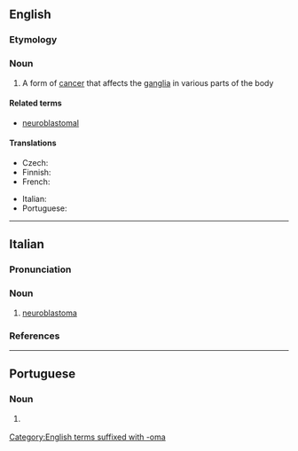 ==English==
{{wikipedia}}

===Etymology===
{{prefix|en|neuro|blastoma}}

===Noun===
{{en-noun|s|neuroblastomata}}

# {{lb|en|oncology}} A form of [[cancer]] that affects the [[ganglia]] in various parts of the body

====Related terms====
* [[neuroblastomal]]

====Translations====
{{trans-top|form of cancer}}
* Czech: {{t|cs|neuroblastom|m}}
* Finnish: {{t|fi|neuroblastooma}}
* French: {{t+|fr|neuroblastome|m}}
{{trans-mid}}
* Italian: {{t|it|neuroblastoma|m}}
* Portuguese: {{t|pt|neuroblastoma|m}}
{{trans-bottom}}

[[Category:English terms suffixed with -oma]]

----

==Italian==
{{wikipedia|lang=it}}

===Pronunciation===
{{it-pr|nèuroblastòma<ref:{{R:it:Olivetti}}>}}

===Noun===
{{it-noun|m}}

# {{lb|it|oncology}} [[#English|neuroblastoma]]

===References===
<references />

----

==Portuguese==

===Noun===
{{pt-noun|m}}

# {{lb|pt|oncology}} {{l|en|neuroblastoma}} {{gloss|cancer affecting the ganglia}}
